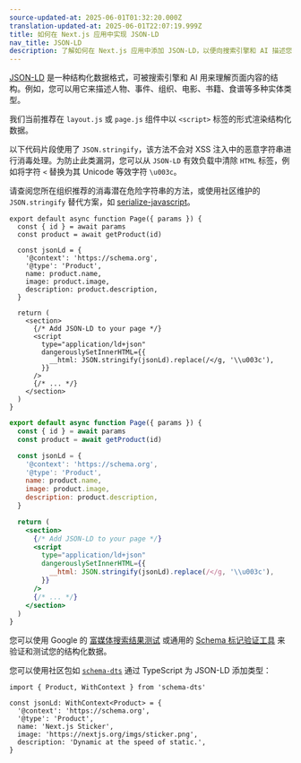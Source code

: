 ```yaml
---
source-updated-at: 2025-06-01T01:32:20.000Z
translation-updated-at: 2025-06-01T22:07:19.999Z
title: 如何在 Next.js 应用中实现 JSON-LD
nav_title: JSON-LD
description: 了解如何在 Next.js 应用中添加 JSON-LD，以便向搜索引擎和 AI 描述您的内容。
---
```


[JSON-LD](https://json-ld.org/) 是一种结构化数据格式，可被搜索引擎和 AI 用来理解页面内容的结构。例如，您可以用它来描述人物、事件、组织、电影、书籍、食谱等多种实体类型。

我们当前推荐在 `layout.js` 或 `page.js` 组件中以 `<script>` 标签的形式渲染结构化数据。

以下代码片段使用了 `JSON.stringify`，该方法不会对 XSS 注入中的恶意字符串进行消毒处理。为防止此类漏洞，您可以从 `JSON-LD` 有效负载中清除 `HTML` 标签，例如将字符 `<` 替换为其 Unicode 等效字符 `\u003c`。

请查阅您所在组织推荐的消毒潜在危险字符串的方法，或使用社区维护的 `JSON.stringify` 替代方案，如 [serialize-javascript](https://www.npmjs.com/package/serialize-javascript)。

```tsx filename="app/products/[id]/page.tsx" switcher
export default async function Page({ params }) {
  const { id } = await params
  const product = await getProduct(id)

  const jsonLd = {
    '@context': 'https://schema.org',
    '@type': 'Product',
    name: product.name,
    image: product.image,
    description: product.description,
  }

  return (
    <section>
      {/* Add JSON-LD to your page */}
      <script
        type="application/ld+json"
        dangerouslySetInnerHTML={{
          __html: JSON.stringify(jsonLd).replace(/</g, '\\u003c'),
        }}
      />
      {/* ... */}
    </section>
  )
}
```

```jsx filename="app/products/[id]/page.js" switcher
export default async function Page({ params }) {
  const { id } = await params
  const product = await getProduct(id)

  const jsonLd = {
    '@context': 'https://schema.org',
    '@type': 'Product',
    name: product.name,
    image: product.image,
    description: product.description,
  }

  return (
    <section>
      {/* Add JSON-LD to your page */}
      <script
        type="application/ld+json"
        dangerouslySetInnerHTML={{
          __html: JSON.stringify(jsonLd).replace(/</g, '\\u003c'),
        }}
      />
      {/* ... */}
    </section>
  )
}
```

您可以使用 Google 的 [富媒体搜索结果测试](https://search.google.com/test/rich-results) 或通用的 [Schema 标记验证工具](https://validator.schema.org/) 来验证和测试您的结构化数据。

您可以使用社区包如 [`schema-dts`](https://www.npmjs.com/package/schema-dts) 通过 TypeScript 为 JSON-LD 添加类型：

```tsx
import { Product, WithContext } from 'schema-dts'

const jsonLd: WithContext<Product> = {
  '@context': 'https://schema.org',
  '@type': 'Product',
  name: 'Next.js Sticker',
  image: 'https://nextjs.org/imgs/sticker.png',
  description: 'Dynamic at the speed of static.',
}
```